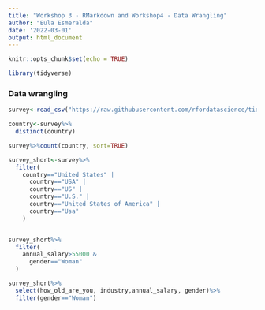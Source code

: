 ```yaml
---
title: "Workshop 3 - RMarkdown and Workshop4 - Data Wrangling"
author: "Eula Esmeralda"
date: '2022-03-01'
output: html_document
---
```


```r
knitr::opts_chunk$set(echo = TRUE)

library(tidyverse)
``` 

### Data wrangling

```r
survey<-read_csv("https://raw.githubusercontent.com/rfordatascience/tidytuesday/master/data/2021/2021-05-18/survey.csv")

country<-survey%>%
  distinct(country)

survey%>%count(country, sort=TRUE)

survey_short<-survey%>%
  filter(
    country=="United States" | 
      country=="USA" |
      country=="US" |
      country=="U.S." |
      country=="United States of America" |
      country=="Usa" 
    )


survey_short%>%
  filter(
    annual_salary>55000 & 
      gender=="Woman"
  )

survey_short%>%
  select(how_old_are_you, industry,annual_salary, gender)%>%
  filter(gender=="Woman")
```


